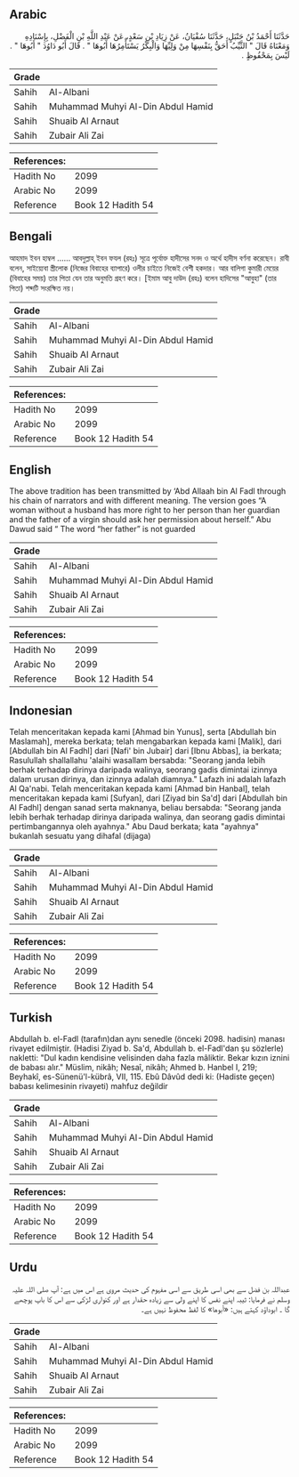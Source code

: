 ## Arabic


<div dir="rtl" lang="ar" style={{fontSize:'larger',backgroundColor:'#f8f9fa',padding:20}}>
حَدَّثَنَا أَحْمَدُ بْنُ حَنْبَلٍ، حَدَّثَنَا سُفْيَانُ، عَنْ زِيَادِ بْنِ سَعْدٍ، عَنْ عَبْدِ اللَّهِ بْنِ الْفَضْلِ، بِإِسْنَادِهِ وَمَعْنَاهُ قَالَ ‏"‏ الثَّيِّبُ أَحَقُّ بِنَفْسِهَا مِنْ وَلِيِّهَا وَالْبِكْرُ يَسْتَأْمِرُهَا أَبُوهَا ‏"‏ ‏.‏ قَالَ أَبُو دَاوُدَ ‏"‏ أَبُوهَا ‏"‏ ‏.‏ لَيْسَ بِمَحْفُوظٍ ‏.‏
</div>
<div style={{backgroundColor:'#f8f9fa',padding:20, marginBottom: 10}}><table> <thead> <tr> <th>Grade</th> <th></th> </tr> </thead> <tbody> <tr><td>Sahih</td><td>Al-Albani</td></tr><tr><td>Sahih</td><td>Muhammad Muhyi Al-Din Abdul Hamid</td></tr><tr><td>Sahih</td><td>Shuaib Al Arnaut</td></tr><tr><td>Sahih</td><td>Zubair Ali Zai</td></tr></tbody></table><table> <thead> <tr> <th>References:</th> <th></th> </tr> </thead> <tbody><tr><td>Hadith No</td><td>2099</td></tr><tr><td>Arabic No</td><td>2099</td></tr><tr><td>Reference</td><td>Book 12 Hadith 54</td></tr></tbody></table></div>

## Bengali


<div dir="ltr" lang="bn" style={{fontSize:'larger',backgroundColor:'#f8f9fa',padding:20}}>
আহমাদ ইবন হাম্বল ...... আবদুল্লাহ্ ইবন ফযল (রহঃ) সূত্রে পূর্বোক্ত হাদীসের সনদ ও অর্থে হাদীস বর্ণনা করেছেন। রাবী বলেন, সাইয়্যেবা স্ত্রীলোক (নিজের বিবাহের ব্যাপারে) ওলীর চাইতে নিজেই বেশী হকদার। আর বালিগা কুমারী মেয়ের (বিবাহের সময়) তার পিতা যেন তার অনুমতি গ্রহণ করে। [ইমাম আবু দাউদ (রহঃ) বলেন হাদিসের "আবুহা" (তার পিতা) শব্দটি সংরক্ষিত নয়।
</div>
<div style={{backgroundColor:'#f8f9fa',padding:20, marginBottom: 10}}><table> <thead> <tr> <th>Grade</th> <th></th> </tr> </thead> <tbody> <tr><td>Sahih</td><td>Al-Albani</td></tr><tr><td>Sahih</td><td>Muhammad Muhyi Al-Din Abdul Hamid</td></tr><tr><td>Sahih</td><td>Shuaib Al Arnaut</td></tr><tr><td>Sahih</td><td>Zubair Ali Zai</td></tr></tbody></table><table> <thead> <tr> <th>References:</th> <th></th> </tr> </thead> <tbody><tr><td>Hadith No</td><td>2099</td></tr><tr><td>Arabic No</td><td>2099</td></tr><tr><td>Reference</td><td>Book 12 Hadith 54</td></tr></tbody></table></div>

## English


<div dir="ltr" lang="en" style={{fontSize:'larger',backgroundColor:'#f8f9fa',padding:20}}>
The above tradition has been transmitted by ‘Abd Allaah bin Al Fadl through his chain of narrators and with different meaning. The version goes “A woman without a husband has more right to her person than her guardian and the father of a virgin should ask her permission about herself.” Abu Dawud said “ The word “her father” is not guarded
</div>
<div style={{backgroundColor:'#f8f9fa',padding:20, marginBottom: 10}}><table> <thead> <tr> <th>Grade</th> <th></th> </tr> </thead> <tbody> <tr><td>Sahih</td><td>Al-Albani</td></tr><tr><td>Sahih</td><td>Muhammad Muhyi Al-Din Abdul Hamid</td></tr><tr><td>Sahih</td><td>Shuaib Al Arnaut</td></tr><tr><td>Sahih</td><td>Zubair Ali Zai</td></tr></tbody></table><table> <thead> <tr> <th>References:</th> <th></th> </tr> </thead> <tbody><tr><td>Hadith No</td><td>2099</td></tr><tr><td>Arabic No</td><td>2099</td></tr><tr><td>Reference</td><td>Book 12 Hadith 54</td></tr></tbody></table></div>

## Indonesian


<div dir="ltr" lang="id" style={{fontSize:'larger',backgroundColor:'#f8f9fa',padding:20}}>
Telah menceritakan kepada kami [Ahmad bin Yunus], serta [Abdullah bin Maslamah], mereka berkata; telah mengabarkan kepada kami [Malik], dari [Abdullah bin Al Fadhl] dari [Nafi' bin Jubair] dari [Ibnu Abbas], ia berkata; Rasulullah shallallahu 'alaihi wasallam bersabda: "Seorang janda lebih berhak terhadap dirinya daripada walinya, seorang gadis dimintai izinnya dalam urusan dirinya, dan izinnya adalah diamnya." Lafazh ini adalah lafazh Al Qa'nabi. Telah menceritakan kepada kami [Ahmad bin Hanbal], telah menceritakan kepada kami [Sufyan], dari [Ziyad bin Sa'd] dari [Abdullah bin Al Fadhl] dengan sanad serta maknanya, beliau bersabda: "Seorang janda lebih berhak terhadap dirinya daripada walinya, dan seorang gadis dimintai pertimbangannya oleh ayahnya." Abu Daud berkata; kata "ayahnya" bukanlah sesuatu yang dihafal (dijaga)
</div>
<div style={{backgroundColor:'#f8f9fa',padding:20, marginBottom: 10}}><table> <thead> <tr> <th>Grade</th> <th></th> </tr> </thead> <tbody> <tr><td>Sahih</td><td>Al-Albani</td></tr><tr><td>Sahih</td><td>Muhammad Muhyi Al-Din Abdul Hamid</td></tr><tr><td>Sahih</td><td>Shuaib Al Arnaut</td></tr><tr><td>Sahih</td><td>Zubair Ali Zai</td></tr></tbody></table><table> <thead> <tr> <th>References:</th> <th></th> </tr> </thead> <tbody><tr><td>Hadith No</td><td>2099</td></tr><tr><td>Arabic No</td><td>2099</td></tr><tr><td>Reference</td><td>Book 12 Hadith 54</td></tr></tbody></table></div>

## Turkish


<div dir="ltr" lang="tr" style={{fontSize:'larger',backgroundColor:'#f8f9fa',padding:20}}>
Abdullah b. el-Fadl (tarafın)dan aynı senedle (önceki 2098. hadisin) manası rivayet edilmiştir. (Hadisi Ziyad b. Sa'd, Abdullah b. el-Fadl'dan şu sözlerle) nakletti: "Dul kadın kendisine velisinden daha fazla mâliktir. Bekar kızın iznini de babası alır." Müslim, nikâh; Nesaî, nikâh; Ahmed b. Hanbel I, 219; Beyhakî, es-Sünenü'l-kübrâ, VII, 115. Ebû Dâvûd dedi ki: (Hadiste geçen) babası kelimesinin rivayeti) mahfuz değildir
</div>
<div style={{backgroundColor:'#f8f9fa',padding:20, marginBottom: 10}}><table> <thead> <tr> <th>Grade</th> <th></th> </tr> </thead> <tbody> <tr><td>Sahih</td><td>Al-Albani</td></tr><tr><td>Sahih</td><td>Muhammad Muhyi Al-Din Abdul Hamid</td></tr><tr><td>Sahih</td><td>Shuaib Al Arnaut</td></tr><tr><td>Sahih</td><td>Zubair Ali Zai</td></tr></tbody></table><table> <thead> <tr> <th>References:</th> <th></th> </tr> </thead> <tbody><tr><td>Hadith No</td><td>2099</td></tr><tr><td>Arabic No</td><td>2099</td></tr><tr><td>Reference</td><td>Book 12 Hadith 54</td></tr></tbody></table></div>

## Urdu


<div dir="rtl" lang="ur" style={{fontSize:'larger',backgroundColor:'#f8f9fa',padding:20}}>
عبداللہ بن فضل سے بھی اسی طریق سے اسی مفہوم کی حدیث مروی ہے اس میں ہے: آپ صلی اللہ علیہ وسلم نے فرمایا: ثیبہ اپنے نفس کا اپنے ولی سے زیادہ حقدار ہے اور کنواری لڑکی سے اس کا باپ پوچھے گا ۔ ابوداؤد کہتے ہیں: «أبوها» کا لفظ محفوظ نہیں ہے۔
</div>
<div style={{backgroundColor:'#f8f9fa',padding:20, marginBottom: 10}}><table> <thead> <tr> <th>Grade</th> <th></th> </tr> </thead> <tbody> <tr><td>Sahih</td><td>Al-Albani</td></tr><tr><td>Sahih</td><td>Muhammad Muhyi Al-Din Abdul Hamid</td></tr><tr><td>Sahih</td><td>Shuaib Al Arnaut</td></tr><tr><td>Sahih</td><td>Zubair Ali Zai</td></tr></tbody></table><table> <thead> <tr> <th>References:</th> <th></th> </tr> </thead> <tbody><tr><td>Hadith No</td><td>2099</td></tr><tr><td>Arabic No</td><td>2099</td></tr><tr><td>Reference</td><td>Book 12 Hadith 54</td></tr></tbody></table></div>